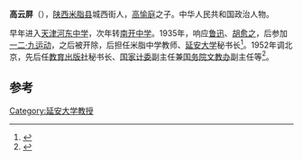 '''高云屏'''（{{bd|1916年||1968年}}），[[陕西|陕西]][[米脂县|米脂县]]城西街人，[[高愉庭|高愉庭]]之子。中华人民共和国政治人物。

早年进入[[天津河东中学|天津河东中学]]，次年转[[南开中学|南开中学]]。1935年，响应[[鲁迅|鲁迅]]、[[胡愈之|胡愈之]]，后参加[[一二·九运动|一二·九运动]]，之后被开除，后担任米脂中学教师、[[延安大学|延安大学]]秘书长<ref>{{cite news|title=第二编 社会主义建设时期的延安大学（1948-1977）  第六章 延安大学的恢复重建  第一节 延安大学易名西北人民革命大学|url=http://www.yadqw.cn/yadqzlk/yabmz/yadxxs1/201209/t20120928_388923.htm|accessdate=2014-07-30|newspaper=延安大学|archive-date=2014-08-08|archive-url=https://web.archive.org/web/20140808054127/http://www.yadqw.cn/yadqzlk/yabmz/yadxxs1/201209/t20120928_388923.htm|dead-url=yes}}</ref>。1952年调北京，先后任[[教育出版社|教育出版社]]秘书长、[[国家计委|国家计委]]副主任兼[[国务院文教办|国务院文教办]]副主任等<ref>{{cite news|title=高云屏|url=http://www.mizhi.gov.cn/info/1586/6627.htm|accessdate=2014-07-30|newspaper=陕西米脂县人民政府|archive-date=2019-07-24|archive-url=https://web.archive.org/web/20190724225015/http://www.mizhi.gov.cn/info/1586/6627.htm|dead-url=no}}</ref>。

==参考==
{{reflist}}
{{中国政治人物小作品}}
[[Category:延安大学教授|Category:延安大学教授]]